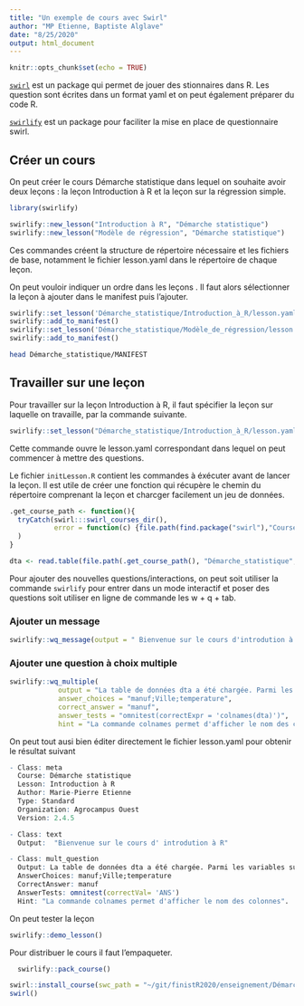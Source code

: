 ```yaml
---
title: "Un exemple de cours avec Swirl"
author: "MP Etienne, Baptiste Alglave"
date: "8/25/2020"
output: html_document
---
```


```r
knitr::opts_chunk$set(echo = TRUE)
```

[`swirl`](https://swirlstats.com/) est un package qui permet de jouer des stionnaires dans R. Les question sont écrites dans un format yaml et on peut également préparer du code R. 

[`swirlify`](http://swirlstats.com/swirlify/) est un package pour faciliter la mise en place de questionnaire swirl. 


## Créer un cours 

On peut créer le cours Démarche statistique dans lequel on souhaite avoir deux leçons : la leçon Introduction à R et la leçon sur la régression simple.

```r
library(swirlify)
```


```r

swirlify::new_lesson("Introduction à R", "Démarche statistique")
swirlify::new_lesson("Modèle de régression", "Démarche statistique")
```

Ces commandes créent la structure de répertoire nécessaire et les fichiers de base, notamment le fichier lesson.yaml dans le répertoire de chaque leçon. 


On peut vouloir indiquer un ordre dans les leçons . Il faut alors sélectionner la leçon à ajouter dans le manifest puis l'ajouter. 

```r
swirlify::set_lesson('Démarche_statistique/Introduction_à_R/lesson.yaml')
swirlify::add_to_manifest()
swirlify::set_lesson('Démarche_statistique/Modèle_de_régression/lesson.yaml')
swirlify::add_to_manifest()
```


```bash
head Démarche_statistique/MANIFEST
```


## Travailler sur une leçon

Pour travailler sur la leçon Introduction à R, il faut spécifier la leçon sur laquelle on travaille, par la commande suivante. 

```r
swirlify::set_lesson("Démarche_statistique/Introduction_à_R/lesson.yaml")
```

Cette commande ouvre le lesson.yaml correspondant dans lequel on peut commencer à mettre des questions. 



Le fichier `initLesson.R ` contient les commandes à éxécuter avant de lancer la leçon. Il est utile de créer une fonction qui récupère le chemin du répertoire comprenant la leçon et charcger facilement un jeu de données. 

```r
.get_course_path <- function(){
  tryCatch(swirl:::swirl_courses_dir(),
           error = function(c) {file.path(find.package("swirl"),"Courses")}
  )
}

dta <- read.table(file.path(.get_course_path(), "Démarche_statistique", "Introduction_à_R", "usair.txt"), sep = ';', header  = TRUE, skip = 8)
```



Pour ajouter des nouvelles questions/interactions, on peut soit utiliser la commande `swirlify ` pour entrer dans un mode interactif et poser des questions soit utiliser en ligne de commande les  w +  q + tab.

### Ajouter un message

```r
swirlify::wq_message(output = " Bienvenue sur le cours d'introdution à R")
```



### Ajouter une question à choix multiple

```r

swirlify::wq_multiple(
            output = "La table de données dta a été chargée. Parmi les variables suivantes, laquelle fait partie de ce jeu de données ?",
            answer_choices = "manuf;Ville;temperature",
            correct_answer = "manuf",
            answer_tests = "omnitest(correctExpr = 'colnames(dta)')",
            hint = "La commande colnames permet d'afficher le nom des colonnes.")

```


On peut tout ausi bien éditer directement le fichier lesson.yaml pour obtenir le résultat suivant

```r
- Class: meta
  Course: Démarche statistique
  Lesson: Introduction à R
  Author: Marie-Pierre Etienne
  Type: Standard
  Organization: Agrocampus Ouest
  Version: 2.4.5

- Class: text
  Output:  "Bienvenue sur le cours d' introdution à R"

- Class: mult_question
  Output: La table de données dta a été chargée. Parmi les variables suivantes, laquelle fait partie de ce jeu de données ?
  AnswerChoices: manuf;Ville;temperature
  CorrectAnswer: manuf
  AnswerTests: omnitest(correctVal= 'ANS')
  Hint: "La commande colnames permet d'afficher le nom des colonnes".

```


On peut tester la leçon

```r
swirlify::demo_lesson()
```


Pour distribuer le cours il faut l'empaqueter.


```r
  swirlify::pack_course()

swirl::install_course(swc_path = "~/git/finistR2020/enseignement/Démarche_statistique.swc")
swirl()
```

